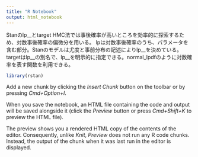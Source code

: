 ```yaml
---
title: "R Notebook"
output: html_notebook
---
```

Stanのlp__とtarget
HMC法では事後確率が高いところを効率的に探索するため、対数事後確率の偏微分を用いる。
lpは対数事後確率のうち、パラメータを含む部分。Stanのモデルは尤度と事前分布の記述によりlp__を決めている。
targetはlp__の別名で、lp__を明示的に指定できる。normal_lpdfのように対数確率を表す関数を利用できる。

```r
library(rstan)

```

Add a new chunk by clicking the *Insert Chunk* button on the toolbar or by pressing *Cmd+Option+I*.

When you save the notebook, an HTML file containing the code and output will be saved alongside it (click the *Preview* button or press *Cmd+Shift+K* to preview the HTML file). 

The preview shows you a rendered HTML copy of the contents of the editor. Consequently, unlike *Knit*, *Preview* does not run any R code chunks. Instead, the output of the chunk when it was last run in the editor is displayed.

